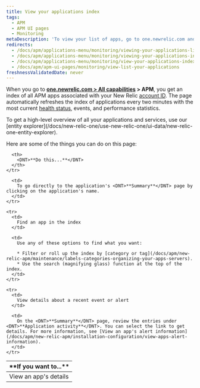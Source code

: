 ```yaml
---
title: View your applications index
tags:
  - APM
  - APM UI pages
  - Monitoring
metaDescription: 'To view your list of apps, go to one.newrelic.com and click on APM.'
redirects:
  - /docs/apm/applications-menu/monitoring/viewing-your-applications-list
  - /docs/apm/applications-menu/monitoring/viewing-your-applications-index
  - /docs/apm/applications-menu/monitoring/view-your-applications-index
  - /docs/apm/apm-ui-pages/monitoring/view-list-your-applications
freshnessValidatedDate: never
---
```


When you go to <DNT>**[one.newrelic.com > All capabilities](https://one.newrelic.com/all-capabilities) > APM**</DNT>, you get an index of all APM apps associated with your New Relic [account ID](/docs/accounts-partnerships/accounts/account-setup/account-id). The page automatically refreshes the index of applications every two minutes with the most current [health status](/docs/accounts-partnerships/education/getting-started-new-relic/glossary#health-status), events, and performance statistics.

<Callout variant="tip">
  To get a high-level overview of all your applications and services, use our [entity explorer](/docs/new-relic-one/use-new-relic-one/ui-data/new-relic-one-entity-explorer).
</Callout>

Here are some of the things you can do on this page:

<table>
  <thead>
    <tr>
      <th width={200}>
        <DNT>**If you want to...**</DNT>
      </th>

      <th>
        <DNT>**Do this...**</DNT>
      </th>
    </tr>
  </thead>

  <tbody>
    <tr>
      <td>
        View an app's details
      </td>

      <td>
        To go directly to the application's <DNT>**Summary**</DNT> page by clicking on the application's name.
      </td>
    </tr>

    <tr>
      <td>
        Find an app in the index
      </td>

      <td>
        Use any of these options to find what you want:

        * Filter or roll up the index by [category or tag](/docs/apm/new-relic-apm/maintenance/labels-categories-organizing-your-apps-servers).
        * Use the search (magnifying glass) function at the top of the index.
      </td>
    </tr>

    <tr>
      <td>
        View details about a recent event or alert
      </td>

      <td>
        On the <DNT>**Summary**</DNT> page, review the entries under <DNT>**Application activity**</DNT>. You can select the link to get details. For more information, see [View an app's alert information](/docs/apm/new-relic-apm/installation-configuration/view-apps-alert-information).
      </td>
    </tr>
  </tbody>
</table>
